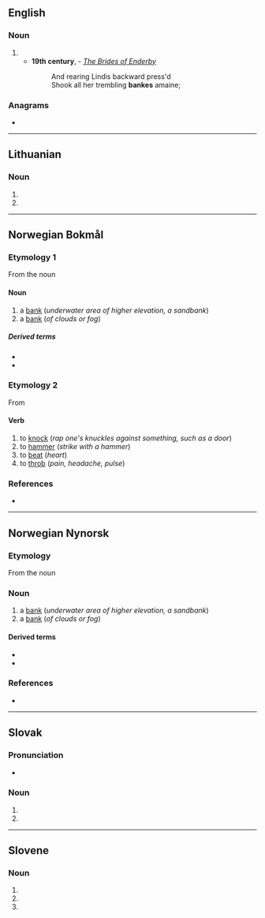 {{also|Bänke}}
==English==

===Noun===
{{en-noun}}

# {{obsolete spelling of|bank|lang=en}}
#* '''19th century''', {{w|Jean Ingelow}} - ''[[s:The Brides of Enderby|The Brides of Enderby]]''
#*: And rearing Lindis backward press'd
#*: Shook all her trembling '''bankes''' amaine;

===Anagrams===
* {{anagrams|en|baken}}

----

==Lithuanian==

===Noun===
{{head|lt|noun form|g=m}}

# {{inflection of|bankas||loc|s|lang=lt}}
# {{inflection of|bankas||voc|s|lang=lt}}

----

==Norwegian Bokmål==

===Etymology 1===
From the noun {{l|nb|bakke}}

====Noun====
{{nb-noun-m1}}

# a [[bank]] (''underwater area of higher elevation, a sandbank'')
# a [[bank]] (''of clouds or fog'')

=====Derived terms=====
* {{l|nb|sandbanke}}
* {{l|nb|tåkebanke}}

===Etymology 2===
From {{etyl|non|nb}} {{m|nb|banga}}

====Verb====
{{head|nb|verb|imperative|bank|present tense|banker|simple past and past participle|banka|or|banket|present tense|bankende}}

# to [[knock]] (''rap one's knuckles against something, such as a door'')
# to [[hammer]] (''strike with a hammer'')
# to [[beat]] (''heart'')
# to [[throb]] (''pain, headache, pulse'')

===References===
* {{R:The Bokmål Dictionary}}

----

==Norwegian Nynorsk==

===Etymology===
From the noun {{l|nn|bakke}}

===Noun===
{{nn-noun-m1}}

# a [[bank]] (''underwater area of higher elevation, a sandbank'')
# a [[bank]] (''of clouds or fog'')

====Derived terms====
* {{l|nn|sandbanke}}
* {{l|nn|tåkebanke}}

===References===
* {{R:The Nynorsk Dictionary}}

----

==Slovak==

===Pronunciation===
* {{IPA|/ˈbaŋkɛ/|lang=sk}}

===Noun===
{{head|sk|noun form}}

# {{inflection of|banka||dat|s|lang=sk}}
# {{inflection of|banka||loc|s|lang=sk}}

----

==Slovene==

===Noun===
{{head|sl|noun form|head=bánke}}

# {{inflection of|bánka||gen|s|lang=sl}}
# {{inflection of|bánka||nom|p|lang=sl}}
# {{inflection of|bánka||acc|p|lang=sl}}